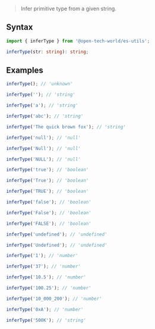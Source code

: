 > Infer primitive type from a given string.

## Syntax

```ts
import { inferType } from '@open-tech-world/es-utils';

inferType(str: string): string;
```

## Examples

```ts
inferType(); // 'unknown'

inferType(''); // 'string'

inferType('a'); // 'string'

inferType('abc'); // 'string'

inferType('The quick brown fox'); // 'string'

inferType('null'); // 'null'

inferType('Null'); // 'null'

inferType('NULL'); // 'null'

inferType('true'); // 'boolean'

inferType('True'); // 'boolean'

inferType('TRUE'); // 'boolean'

inferType('false'); // 'boolean'

inferType('False'); // 'boolean'

inferType('FALSE'); // 'boolean'

inferType('undefined'); // 'undefined'

inferType('Undefined'); // 'undefined'

inferType('1'); // 'number'

inferType('37'); // 'number'

inferType('10.5'); // 'number'

inferType('100.25'); // 'number'

inferType('10_000_200'); // 'number'

inferType('0xA'); // 'number'

inferType('500K'); // 'string'

```
